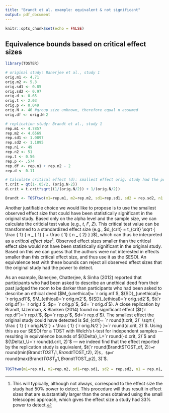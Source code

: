 ```yaml
---
title: "Brandt et al. example: equivalent & not significant"
output: pdf_document
---
```


```r
knitr::opts_chunk$set(echo = FALSE)
```

## Equivalence bounds based on critical effect sizes

```r
library(TOSTER)

# original study: Banerjee et al., study 1
orig.m1 <- 4.71
orig.m2 <- 5.3
orig.sd1 <- 0.85
orig.sd2 <- 0.97
orig.d <- 0.65
orig.t <- 2.03
orig.p <- 0.049
orig.N <- 40 #group size unknown, therefore equal n assumed
orig.df <- orig.N-2

# replication study: Brandt et al., study 1
rep.m1 <- 4.7857
rep.m2 <- 4.6569
rep.sd1 <- 1.0897
rep.sd2 <- 1.1895
rep.n1 <- 49
rep.n2 <- 51
rep.t <- 0.56
rep.p <- .574
rep.df <- rep.n1 + rep.n2 - 2
rep.d <- 0.11

# Calculate critical effect (d): smallest effect orig. study had the power to detect
t.crit = qt(1-.05/2, (orig.N-2))
d.crit = t.crit*sqrt((1/(orig.N/2)) + 1/(orig.N/2))

Brandt <- TOSTtwo(m1=rep.m1, m2=rep.m2, sd1=rep.sd1, sd2 = rep.sd2, n1 = rep.n1, n2=rep.n2, low_eqbound_d = -d.crit, high_eqbound_d = d.crit, var.equal = FALSE)
```

Another justifiable choice we would like to propose is to use the smallest observed effect size that could have been statistically significant in the original study. Based only on the alpha level and the sample size, we can calculate the criticial test value (e.g., $t$, $F$, $Z$). This critical test value can be transformed to a standardized effect size (e.g., $d_{crit} = t_{crit} \sqrt { \frac { 1} { n _ { 1} } + \frac { 1} { n _ { 2} } }$), which can thus be interpreted as a *critical effect size*[^1]. Observed effect sizes smaller than the critical effect size would not have been statistically significant in the original study. Based on this we can guess that the authors were not interested in effects smaller than this critical effect size, and thus use it as the SESOI. An equivalence test with these bounds can reject all observed effect sizes that the original study had the power to detect. 

As an example, Banerjee, Chatterjee, & Sinha (2012) reported that participants who had been asked to describe an unethical deed from their past judged the room to be darker than participants who had been asked to describe an ethical deed ($M_{unethical}= `r orig.m1`$, ${SD}_{unethical}= `r orig.sd1`$, $M_{ethical}=`r orig.m2`$, ${SD}_{ethical}=`r orig.sd2`$, $t(`r orig.df`)= `r orig.t`$, $p= `r orig.p`$, $d= `r orig.d`$). A close replication by Brandt, IJzerman, & Blanken (2014) found no significant effect ($t(`r rep.df`)=`r rep.t`$, $p=`r rep.p`$, $d=`r rep.d`$).  The smallest effect the original study could have detected is $d_{crit}= `r round(t.crit, 2)` \sqrt { \frac { 1} {`r orig.N/2`} + \frac { 1} {`r orig.N/2`} }=`r round(d.crit, 2)`$. Using this as our SESOI for a TOST with Welch's t-test for independent samples --- resulting in equivalence bounds of ${\Delta}_L=`r round(-d.crit, 2)`$ and ${\Delta}_U=`r round(d.crit, 2)`$ --- we indeed find that the effect reported by the replication study is equivalent, $t(`r round(Brandt$TOST_df, 2)`)=`r round(min(Brandt$TOST_t1, Brandt$TOST_t2), 2)`$, $p=`r round(max(Brandt$TOST_p1, Brandt$TOST_p2), 3)`$.


```r
TOSTtwo(m1=rep.m1, m2=rep.m2, sd1=rep.sd1, sd2 = rep.sd2, n1 = rep.n1, n2=rep.n2, low_eqbound_d = -d.crit, high_eqbound_d = d.crit, var.equal = FALSE)
```

[^1]: This will typically, although not always, correspond to the effect size the study had $50\%$ power to detect. This procedure will thus result in effect sizes that are substantially larger than the ones obtained using the small telescopes approach, which gives the effect size a study had $33\%$ power to detect.



